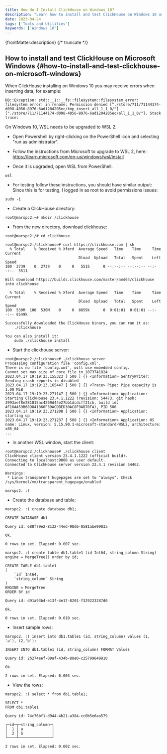 ```yaml
---
title: How do I Install ClickHouse on Windows 10?
description: "Learn how to install and test ClickHouse on Windows 10 using WSL 2. Includes setup, troubleshooting, and running a test environment."
date: 2023-04-24
tags: ['Tools and Utilities']
keywords: ['Windows 10']
---
```


{frontMatter.description}
{/* truncate */}

## How to install and test ClickHouse on Microsoft Windows {#how-to-install-and-test-clickhouse-on-microsoft-windows}

When ClickHouse installing on Windows 10 you may receive errors when inserting data, for example:

```
DB::Exception: std::__1::__fs::filesystem::filesystem_error: filesystem error: in rename: Permission denied ["./store/711/71144174-d098-4056-8976-6ad1204205ec/tmp_insert_all_1_1_0/"] ["./store/711/71144174-d098-4056-8976-6ad1204205ec/all_1_1_0/"]. Stack trace:
```

On Windows 10, WSL needs to be upgraded to WSL 2.
- Open Powershell by right-clicking on the PowerShell icon and selecting "run as administrator".

- Follow the instructions from Microsoft to upgrade to WSL 2, here:
https://learn.microsoft.com/en-us/windows/wsl/install

- Once it is upgraded, open WSL from PowerShell.
```
wsl
```
- For testing follow these instructions, you should have similar output:
Since this is for testing, I logged in as root to avoid permissions issues:
```
sudo -i
```
- Create a ClickHouse directory:
```
root@marspc2:~# mkdir /clickhouse
```

- From the new directory, download clickhouse:
```
root@marspc2:/# cd clickhouse

root@marspc2:/clickhouse# curl https://clickhouse.com | sh
  % Total    % Received % Xferd  Average Speed   Time    Time     Time  Current
                                 Dload  Upload   Total   Spent    Left  Speed
100  2739    0  2739    0     0   5515      0 --:--:-- --:--:-- --:--:--  5511

Will download https://builds.clickhouse.com/master/amd64/clickhouse into clickhouse

  % Total    % Received % Xferd  Average Speed   Time    Time     Time  Current
                                 Dload  Upload   Total   Spent    Left  Speed
100  530M  100  530M    0     0  8859k      0  0:01:01  0:01:01 --:--:-- 8549k

Successfully downloaded the ClickHouse binary, you can run it as:
    ./clickhouse

You can also install it:
    sudo ./clickhouse install
```

- Start the clickhouse server:
```
root@marspc2:/clickhouse# ./clickhouse server
Processing configuration file 'config.xml'.
There is no file 'config.xml', will use embedded config.
Cannot set max size of core file to 1073741824
2023.04.17 19:19:23.155323 [ 500 ] {} <Information> SentryWriter: Sending crash reports is disabled
2023.04.17 19:19:23.165447 [ 500 ] {} <Trace> Pipe: Pipe capacity is 1.00 MiB
2023.04.17 19:19:23.271147 [ 500 ] {} <Information> Application: Starting ClickHouse 23.4.1.1222 (revision: 54473, git hash: 3993aef8e281815ac4269d44e27bb1dcdcff21cb, build id: AF16AA59B689841860F39ACDBED30AC8F9AB70FA), PID 500
2023.04.17 19:19:23.271208 [ 500 ] {} <Information> Application: starting up
2023.04.17 19:19:23.271237 [ 500 ] {} <Information> Application: OS name: Linux, version: 5.15.90.1-microsoft-standard-WSL2, architecture: x86_64
...
```
- In another WSL window, start the client:
```
root@marspc2:/clickhouse# ./clickhouse client
ClickHouse client version 23.4.1.1222 (official build).
Connecting to localhost:9000 as user default.
Connected to ClickHouse server version 23.4.1 revision 54462.

Warnings:
 * Linux transparent hugepages are set to "always". Check /sys/kernel/mm/transparent_hugepage/enabled

marspc2. :)
```

- Create the database and table:
```
marspc2. :) create database db1;

CREATE DATABASE db1

Query id: 688f79e2-8132-44ed-98d6-0581abe9903a

Ok.

0 rows in set. Elapsed: 0.007 sec.

marspc2. :) create table db1.table1 (id Int64, string_column String) engine = MergeTree() order by id;

CREATE TABLE db1.table1
(
    `id` Int64,
    `string_column` String
)
ENGINE = MergeTree
ORDER BY id

Query id: d91a93b4-e13f-4e17-8201-f329223287d0

Ok.

0 rows in set. Elapsed: 0.010 sec.
```

- Insert sample rows:
```
marspc2. :) insert into db1.table1 (id, string_column) values (1, 'a'), (2,'b');

INSERT INTO db1.table1 (id, string_column) FORMAT Values

Query id: 2b274eef-09af-434b-88e0-c25799649910

Ok.

2 rows in set. Elapsed: 0.003 sec.
```

- View the rows:
```
marspc2. :) select * from db1.table1;

SELECT *
FROM db1.table1

Query id: 74c76bf1-d944-4b21-a384-cc0b5e6aa579

┌─id─┬─string_column─┐
│  1 │ a             │
│  2 │ b             │
└────┴───────────────┘

2 rows in set. Elapsed: 0.002 sec.
```


